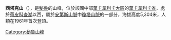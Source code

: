{{Coord|12|48|7|S|75|14|8|W|display=title}}

'''西塔克山'''（{{lang-es|Citac}}），是[[秘魯|秘魯]]的山峰，位於該國中部[[萬卡韋利卡大區|萬卡韋利卡大區]]的[[萬卡韋利卡省|萬卡韋利卡省]]，處於[[蒂皮科查湖|蒂皮科查湖]]以西，屬於[[安第斯山脈|安第斯山脈]]中[[瓊塔山脈|瓊塔山脈]]的一部分，海拔高度5,304米，人類在1961年首次登頂。

{{Peru-geo-stub}}
[[Category:秘魯山峰|Category:秘魯山峰]]